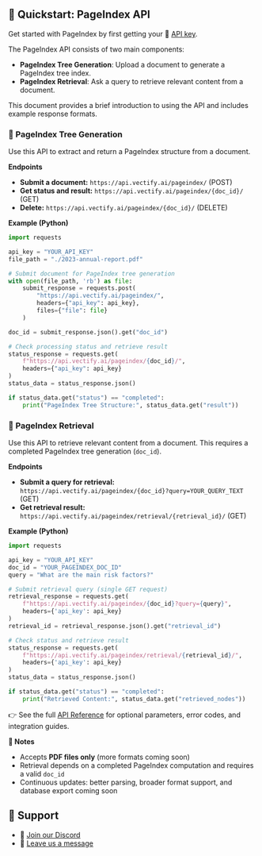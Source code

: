 ## 🚀 Quickstart: PageIndex API

Get started with PageIndex by first getting your 🔑 [API key](https://pageindex.vectify.ai/api-keys).

The PageIndex API consists of two main components:

* **PageIndex Tree Generation**: Upload a document to generate a PageIndex tree index.
* **PageIndex Retrieval**: Ask a query to retrieve relevant content from a document.

This document provides a brief introduction to using the API and includes example response formats.



### 🌲 PageIndex Tree Generation

Use this API to extract and return a PageIndex structure from a document.

**Endpoints**

* **Submit a document:** `https://api.vectify.ai/pageindex/` (POST)
* **Get status and result:** `https://api.vectify.ai/pageindex/{doc_id}/` (GET)
* **Delete:** `https://api.vectify.ai/pageindex/{doc_id}/` (DELETE)

**Example (Python)**

```python
import requests

api_key = "YOUR_API_KEY"
file_path = "./2023-annual-report.pdf"

# Submit document for PageIndex tree generation
with open(file_path, 'rb') as file:
    submit_response = requests.post(
        "https://api.vectify.ai/pageindex/",
        headers={"api_key": api_key},
        files={"file": file}
    )

doc_id = submit_response.json().get("doc_id")

# Check processing status and retrieve result
status_response = requests.get(
    f"https://api.vectify.ai/pageindex/{doc_id}/",
    headers={"api_key": api_key}
)
status_data = status_response.json()

if status_data.get("status") == "completed":
    print("PageIndex Tree Structure:", status_data.get("result"))
```


### 🔎 PageIndex Retrieval

Use this API to retrieve relevant content from a document. This requires a completed PageIndex tree generation (`doc_id`).

**Endpoints**

* **Submit a query for retrieval:** `https://api.vectify.ai/pageindex/{doc_id}?query=YOUR_QUERY_TEXT` (GET)
* **Get retrieval result:** `https://api.vectify.ai/pageindex/retrieval/{retrieval_id}/` (GET)

**Example (Python)**

```python
import requests

api_key = "YOUR_API_KEY"
doc_id = "YOUR_PAGEINDEX_DOC_ID"
query = "What are the main risk factors?"

# Submit retrieval query (single GET request)
retrieval_response = requests.get(
    f"https://api.vectify.ai/pageindex/{doc_id}?query={query}",
    headers={'api_key': api_key}
)
retrieval_id = retrieval_response.json().get("retrieval_id")

# Check status and retrieve result
status_response = requests.get(
    f"https://api.vectify.ai/pageindex/retrieval/{retrieval_id}/",
    headers={'api_key': api_key}
)
status_data = status_response.json()

if status_data.get("status") == "completed":
    print("Retrieved Content:", status_data.get("retrieved_nodes"))
```

👉 See the full [API Reference](/api) for optional parameters, error codes, and integration guides.

**📝 Notes**

* Accepts **PDF files only** (more formats coming soon)
* Retrieval depends on a completed PageIndex computation and requires a valid `doc_id`
* Continuous updates: better parsing, broader format support, and database export coming soon



## 💬 Support

* 🤝 [Join our Discord](https://discord.gg/VuXuf29EUj)
* 📨 [Leave us a message](https://ii2abc2jejf.typeform.com/to/meB40zV0)